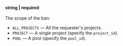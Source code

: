 **string \| required**<br/><br/>The scope of the ban:

- `ALL_PROJECTS` — All the requester's projects.
- `PROJECT` — A single project (specify the `project_id`).
- `POOL` — A pool (specify the `pool_id`).